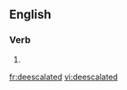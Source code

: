 {{also|de-escalated}}
==English==

===Verb===
{{head|en|verb form}}

# {{en-past of|deescalate}}

[[fr:deescalated]]
[[vi:deescalated]]